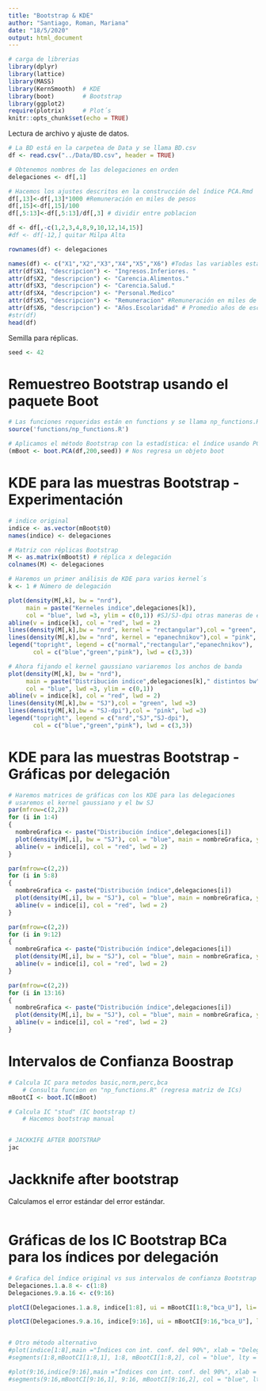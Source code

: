 ```yaml
---
title: "Bootstrap & KDE"
author: "Santiago, Roman, Mariana"
date: "18/5/2020"
output: html_document
---
```


```r
# carga de librerias
library(dplyr)
library(lattice)
library(MASS)
library(KernSmooth)  # KDE
library(boot)        # Bootstrap
library(ggplot2)    
require(plotrix)     # Plot´s
knitr::opts_chunk$set(echo = TRUE)
```

Lectura de archivo y ajuste de datos.
```r
# La BD está en la carpetea de Data y se llama BD.csv
df <- read.csv("../Data/BD.csv", header = TRUE)

# Obtenemos nombres de las delegaciones en orden
delegaciones <- df[,1]

# Hacemos los ajustes descritos en la construcción del índice PCA.Rmd
df[,13]<-df[,13]*1000 #Remuneración en miles de pesos
df[,15]<-df[,15]/100 
df[,5:13]<-df[,5:13]/df[,3] # dividir entre poblacion

df <- df[,-c(1,2,3,4,8,9,10,12,14,15)]
#df <- df[-12,] quitar Milpa Alta

rownames(df) <- delegaciones

names(df) <- c("X1","X2","X3","X4","X5","X6") #Todas las variables estan en terminos poblacionales
attr(df$X1, "descripcion") <- "Ingresos.Inferiores. "
attr(df$X2, "descripcion") <- "Carencia.Alimentos."
attr(df$X3, "descripcion") <- "Carencia.Salud."
attr(df$X4, "descripcion") <- "Personal.Medico"
attr(df$X5, "descripcion") <- "Remuneracion" #Remuneración en miles de pesos
attr(df$X6, "descripcion") <- "Años.Escolaridad" # Promedio años de escolaridad
#str(df)
head(df)
```

Semilla para réplicas.
```r
seed <- 42
```

# Remuestreo Bootstrap usando el paquete Boot
```r
# Las funciones requeridas están en functions y se llama np_functions.R
source('functions/np_functions.R')

# Aplicamos el método Bootstrap con la estadística: el índice usando PCA
(mBoot <- boot.PCA(df,200,seed)) # Nos regresa un objeto boot
```

# KDE para las muestras Bootstrap - Experimentación
```r
# indice original
indice <- as.vector(mBoot$t0)
names(indice) <- delegaciones

# Matriz con réplicas Bootstrap
M <- as.matrix(mBoot$t) # réplica x delegación
colnames(M) <- delegaciones 

# Haremos un primer análisis de KDE para varios kernel´s
k <- 1 # Número de delegación

plot(density(M[,k], bw = "nrd"), 
     main = paste("Kerneles indice",delegaciones[k]), 
     col = "blue", lwd =3, ylim = c(0,1)) #SJ/SJ-dpi otras maneras de escoger el bandwith
abline(v = indice[k], col = "red", lwd = 2)
lines(density(M[,k],bw = "nrd", kernel = "rectangular"),col = "green", lwd =3)
lines(density(M[,k],bw = "nrd", kernel = "epanechnikov"),col = "pink", lwd =3)
legend("topright", legend = c("normal","rectangular","epanechnikov"), 
       col = c("blue","green","pink"), lwd = c(3,3)) 

# Ahora fijando el kernel gaussiano variaremos los anchos de banda
plot(density(M[,k], bw = "nrd"), 
     main = paste("Distribución indice",delegaciones[k]," distintos bw"), 
     col = "blue", lwd =3, ylim = c(0,1)) 
abline(v = indice[k], col = "red", lwd = 2)
lines(density(M[,k],bw = "SJ"),col = "green", lwd =3)
lines(density(M[,k],bw = "SJ-dpi"),col = "pink", lwd =3)
legend("topright", legend = c("nrd","SJ","SJ-dpi"), 
       col = c("blue","green","pink"), lwd = c(3,3)) 
```

# KDE para las muestras Bootstrap - Gráficas por delegación
```r
# Haremos matrices de gráficas con los KDE para las delegaciones
# usaremos el kernel gaussiano y el bw SJ
par(mfrow=c(2,2))
for (i in 1:4)
{
  nombreGrafica <- paste("Distribución índice",delegaciones[i])
  plot(density(M[,i], bw = "SJ"), col = "blue", main = nombreGrafica, ylab="probalidad",xlab="valor del índice", lwd = 2) 
  abline(v = indice[i], col = "red", lwd = 2)
}

par(mfrow=c(2,2))
for (i in 5:8)
{
  nombreGrafica <- paste("Distribución índice",delegaciones[i])
  plot(density(M[,i], bw = "SJ"), col = "blue", main = nombreGrafica, ylab="probalidad",xlab="valor del índice", lwd = 2) 
  abline(v = indice[i], col = "red", lwd = 2)
}

par(mfrow=c(2,2))
for (i in 9:12)
{
  nombreGrafica <- paste("Distribución índice",delegaciones[i])
  plot(density(M[,i], bw = "SJ"), col = "blue", main = nombreGrafica, ylab="probalidad",xlab="valor del índice", lwd = 2) 
  abline(v = indice[i], col = "red", lwd = 2)
}

par(mfrow=c(2,2))
for (i in 13:16)
{
  nombreGrafica <- paste("Distribución índice",delegaciones[i])
  plot(density(M[,i], bw = "SJ"), col = "blue", main = nombreGrafica, ylab="probalidad",xlab="valor del índice", lwd = 2) 
  abline(v = indice[i], col = "red", lwd = 2)
}
```

# Intervalos de Confianza Boostrap
```r
# Calcula IC para metodos basic,norm,perc,bca 
    # Consulta funcion en "np_functions.R" (regresa matriz de ICs)
mBootCI <- boot.IC(mBoot)

# Calcula IC "stud" (IC bootstrap t)
    # Hacemos bootstrap manual


# JACKKIFE AFTER BOOTSTRAP
jac
```

# Jackknife after bootstrap
Calculamos el error estándar del error estándar.
```r

```


# Gráficas de los IC Bootstrap BCa para los índices por delegación
```r
# Grafica del índice original vs sus intervalos de confianza Bootstrap BCa
Delegaciones.1.a.8 <- c(1:8)
Delegaciones.9.a.16 <- c(9:16)

plotCI(Delegaciones.1.a.8, indice[1:8], ui = mBootCI[1:8,"bca_U"], li= mBootCI[1:8,"bca_L"], main ="Índices con int. conf. del 90%", col = "red")

plotCI(Delegaciones.9.a.16, indice[9:16], ui = mBootCI[9:16,"bca_U"], li= mBootCI[9:16,"bca_U"], main ="Índices con int. conf. del 90%", col = "red")


# Otro método alternativo
#plot(indice[1:8],main ="Índices con int. conf. del 90%", xlab = "Delegaciones 1 a 8", ylab = "índice")
#segments(1:8,mBootCI[1:8,1], 1:8, mBootCI[1:8,2], col = "blue", lty = 2)

#plot(9:16,indice[9:16],main ="Índices con int. conf. del 90%", xlab = "Delegaciones 9 a 16", ylab = "índice")
#segments(9:16,mBootCI[9:16,1], 9:16, mBootCI[9:16,2], col = "blue", lty = 2)

```

